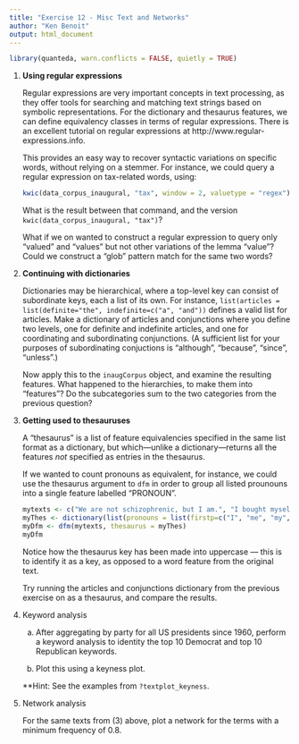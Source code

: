 ```yaml
---
title: "Exercise 12 - Misc Text and Networks"
author: "Ken Benoit"
output: html_document
---
```


```r
library(quanteda, warn.conflicts = FALSE, quietly = TRUE)
```


1.  **Using regular expressions**
    
    Regular expressions are very important concepts in text processing, as they offer
    tools for searching and matching text strings based on symbolic representations.
    For the dictionary and thesaurus features, we can define equivalency classes in terms
    of regular expressions.  There is an excellent tutorial on regular expressions at
    http://www.regular-expressions.info.
    
    This provides an easy way to recover syntactic variations on specific words, without relying
    on a stemmer.  For instance, we could query a regular expression on tax-related words, using: 
    ```r
    kwic(data_corpus_inaugural, "tax", window = 2, valuetype = "regex")
    ```
    
    What is the result between that command, and the version `kwic(data_corpus_inaugural, "tax")`?  
    
    What if we on wanted to construct a regular expression to query only "valued" and "values" but not other variations of the lemma "value"?
    Could we construct a "glob" pattern match for the same two words?
    
2.  **Continuing with dictionaries**

    Dictionaries may be hierarchical, where a top-level key can consist of subordinate keys, 
    each a list of its own.  For instance, 
    `list(articles = list(definite="the", indefinite=c("a", "and"))` defines a valid
    list for articles.  Make a dictionary of articles and conjunctions where you define two
    levels, one for definite and indefinite articles, and one for coordinating and 
    subordinating conjunctions.  (A sufficient list for your purposes of  subordinating 
    conjuctions is "although", "because", "since", "unless".)
        
    Now apply this to the `inaugCorpus` object, and examine the resulting features.  What happened to the hierarchies, to make them
    into "features"?  Do the subcategories sum to the two categories from the previous question?
        
3.  **Getting used to thesauruses**

    A "thesaurus" is a list of feature equivalencies specified in the same list format as a dictionary, 
    but which---unlike a dictionary---returns all the features *not* specified as entries in the
    thesaurus.  
    
    If we wanted to count pronouns as equivalent, for instance, we could use the thesaurus argument
    to `dfm` in order to group all listed prounouns into a single feature labelled "PRONOUN".
    ```r
    mytexts <- c("We are not schizophrenic, but I am.", "I bought myself a new car.")
    myThes <- dictionary(list(pronouns = list(firstp=c("I", "me", "my", "mine", "myself", "we", "us", "our", "ours"))))
    myDfm <- dfm(mytexts, thesaurus = myThes)
    myDfm
    ```
    Notice how the thesaurus key has been made into uppercase --- this is to identify it as 
    a key, as opposed to a word feature from the original text.
    
    Try running the articles and conjunctions dictionary from the previous exercise on 
    as a thesaurus, and compare the results.
        
4.  Keyword analysis

    a) After aggregating by party for all US presidents since 1960, perform a keyword analysis to identity the top 10 Democrat and top 10 Republican keywords.
    
    b) Plot this using a keyness plot.
    
    **Hint: See the examples from `?textplot_keyness`.
    
5.  Network analysis

    For the same texts from (3) above, plot a network for the terms with a minimum frequency of 0.8.
    
    